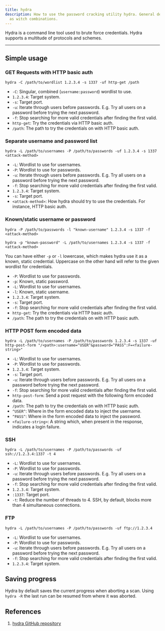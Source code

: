 ```yaml
---
title: hydra
description: How to use the password cracking utility hydra. General descriptions on the tool and its switches, as well
  as witch combinations.
---
```


Hydra is a command line tool used to brute force credentials. Hydra supports a multitude of protocols and schemes.

---

## Simple usage

### GET Requests with HTTP basic auth

```shell
hydra -C /path/to/wordlist 1.2.3.4 -s 1337 -uf http-get /path
```

+ `-C`: Singular, combined (`username:password`) wordlist to use.
+ `1.2.3.4`: Target system.
+ `-s`: Target port.
+ `-u`: Iterate through users before passwords. E.g. Try all users on a password before trying the next password.
+ `-f`: Stop searching for more valid credentials after finding the first valid.
+ `http-get`: Try the credentials via HTTP basic auth.
+ `/path`: The path to try the credentials on with HTTP basic auth.

### Separate username and password list

```shell
hydra -L /path/to/usernames -P /path/to/passwords -uf 1.2.3.4 -s 1337 <attack-method>
```

+ `-L`: Wordlist to use for usernames.
+ `-P`: Wordlist to use for passwords.
+ `-u`: Iterate through users before passwords. E.g. Try all users on a password before trying the next password.
+ `-f`: Stop searching for more valid credentials after finding the first valid.
+ `1.2.3.4`: Target system.
+ `-s`: Target port.
+ `<attack-method>`: How hydra should try to use the credentials. For instance, HTTP basic auth.

### Known/static username or password


```shell
hydra -P /path/to/passwords -l "known-username" 1.2.3.4 -s 1337 -f <attack-method>
```

```shell
hydra -p "known-password" -L /path/to/usernames 1.2.3.4 -s 1337 -f <attack-method>
```

You can have either `-p` or `-l` lowercase, which makes hydra use it as a known, static credential. Uppercase on the
other hand will refer to the given wordlist for credentials.

+ `-P`: Wordlist to use for passwords.
+ `-p`: Known, static password.
+ `-L`: Wordlist to use for usernames.
+ `-l`: Known, static username.
+ `1.2.3.4`: Target system.
+ `-s`: Target port.
+ `-f`: Stop searching for more valid credentials after finding the first valid.
+ `http-get`: Try the credentials via HTTP basic auth.
+ `/path`: The path to try the credentials on with HTTP basic auth.

### HTTP POST form encoded data

```shell
hydra -L /path/to/usernames -P /path/to/passwords 1.2.3.4 -s 1337 -uf http-post-form "/<path>:username=^USER^&password=^PASS^:F=<failure-string>"
```

+ `-L`: Wordlist to use for usernames.
+ `-P`: Wordlist to use for passwords.
+ `1.2.3.4`: Target system.
+ `-s`: Target port.
+ `-u`: Iterate through users before passwords. E.g. Try all users on a password before trying the next password.
+ `-f`: Stop searching for more valid credentials after finding the first valid.
+ `http-post-form`: Send a post request with the following form encoded data.
+ `/path`: The path to try the credentials on with HTTP basic auth.
+ `^USER^`: Where in the form encoded data to inject the username.
+ `^PASS^`: Where in the form encoded data to inject the password.
+ `<failure-string>`: A string which, when present in the response, indicates a login failure.

### SSH

```shell
hydra -L /path/to/usernames -P /path/to/passwords -uf ssh://1.2.3.4:1337 -t 4
```

+ `-L`: Wordlist to use for usernames.
+ `-P`: Wordlist to use for passwords.
+ `-u`: Iterate through users before passwords. E.g. Try all users on a password before trying the next password.
+ `-f`: Stop searching for more valid credentials after finding the first valid.
+ `1.2.3.4`: Target system.
+ `:1337`: Target port.
+ `-t`: Reduce the number of threads to 4. SSH, by default, blocks more than 4 simultaneous connections.

### FTP

```shell
hydra -L /path/to/usernames -P /path/to/passwords -uf ftp://1.2.3.4
```

+ `-L`: Wordlist to use for usernames.
+ `-P`: Wordlist to use for passwords.
+ `-u`: Iterate through users before passwords. E.g. Try all users on a password before trying the next password.
+ `-f`: Stop searching for more valid credentials after finding the first valid.
+ `1.2.3.4`: Target system.

## Saving progress

Hydra by default saves the current progress when aborting a scan. Using `hydra -R` the last run can be resumed from
where it was aborted.

## References

1. [hydra GitHub repository](https://github.com/vanhauser-thc/thc-hydra)

